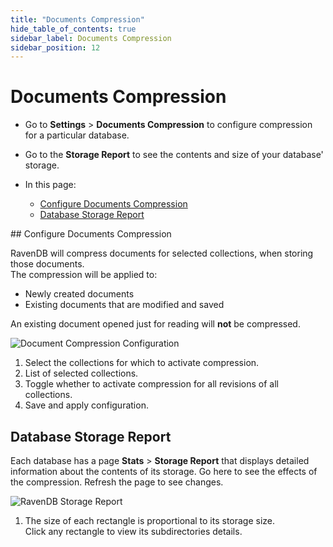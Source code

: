 ```yaml
---
title: "Documents Compression"
hide_table_of_contents: true
sidebar_label: Documents Compression
sidebar_position: 12
---
```



# Documents Compression
<Admonition type="note" title="">

* Go to **Settings** &gt; **Documents Compression** to configure compression for a 
particular database.  

* Go to the **Storage Report** to see the contents and size of your database' 
storage.  

* In this page:  
  * [Configure Documents Compression](../../../studio/database/settings/documents-compression.mdx#configure-documents-compression)  
  * [Database Storage Report](../../../studio/database/settings/documents-compression.mdx#database-storage-report)  

</Admonition>
## Configure Documents Compression

RavenDB will compress documents for selected collections, when storing those documents.  
The compression will be applied to:  

* Newly created documents  
* Existing documents that are modified and saved  

An existing document opened just for reading will **not** be compressed.  

![Document Compression Configuration](./assets/documents-compression.png)

1. Select the collections for which to activate compression.  
2. List of selected collections.  
3. Toggle whether to activate compression for all revisions of all collections.  
4. Save and apply configuration.  



## Database Storage Report

Each database has a page **Stats** &gt; **Storage Report** that displays detailed information 
about the contents of its storage. Go here to see the effects of the compression. Refresh the 
page to see changes.  

![RavenDB Storage Report](./assets/storage-report.png)

1. The size of each rectangle is proportional to its storage size.  
   Click any rectangle to view its subdirectories details.  



